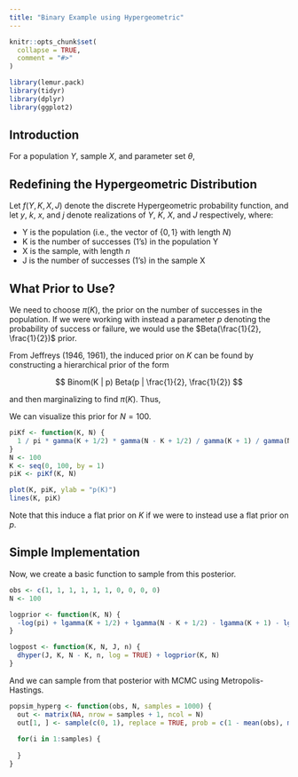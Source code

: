 ```yaml
---
title: "Binary Example using Hypergeometric"
---
```


```r
knitr::opts_chunk$set(
  collapse = TRUE,
  comment = "#>"
)
```

```r
library(lemur.pack)
library(tidyr)
library(dplyr)
library(ggplot2)
```

## Introduction

For a population $Y$, sample $X$, and parameter set $\theta$,

\begin{align*}
  f(\theta, Y = y| X = x) &= \frac{ f(X = x | \theta, Y = y) f(\theta, Y = y) }{ f(X = x) } \\
                          &\propto f(X = x | \theta) f(Y = y | \theta) f(\theta) \\
                          &\propto \pi(\theta | X = x) f(Y = y | \theta)
\end{align*}

## Redefining the Hypergeometric Distribution

Let $f(Y, K, X, J)$ denote the discrete Hypergeometric probability function, and let $y$, $k$, $x$, and $j$ denote realizations of $Y$, $K$, $X$, and $J$ respectively, where:

  * Y is the population (i.e., the vector of $\{0, 1\}$ with length $N$)
  * K is the number of successes (1's) in the population Y
  * X is the sample, with length $n$
  * J is the number of successes (1's) in the sample X

\begin{align*}
  f(Y = y, K = k | X = x, J = j) &= \frac{ f(X = x, J = j | Y = y, K = k) f(Y = y, K = k) }{ f(X = x, J = j) } \\
                                 &\propto f(X = x, J = j | K = k) f(Y = y | K = k) f(K = k) \\
                                 &\propto \pi(K | X = x, J = j) f(Y = y | K = k)
\end{align*}

## What Prior to Use?

We need to choose $\pi(K)$, the prior on the number of successes in the population. If we were working with instead a parameter $p$ denoting the probability of success or failure, we would use the $Beta(\frac{1}{2}, \frac{1}{2})$ prior.

From Jeffreys (1946, 1961), the induced prior on $K$ can be found by constructing a hierarchical prior of the form

$$ Binom(K | p) Beta(p | \frac{1}{2}, \frac{1}{2}) $$

and then marginalizing to find $\pi(K)$. Thus, 

\begin{align*}
\pi(K) &= \int_{0}^{1} {N \choose K} p^K (1-p)^{N-K} \frac{1}{\pi} p^{-\frac{1}{2}} (1-p)^{-\frac{1}{2}} \\
       &= \frac{1}{\pi} \frac{ \Gamma(K + \frac{1}{2}) \Gamma(N - K + \frac{1}{2}) }
          { \Gamma(K + 1) \Gamma(N - K + 1) }
\end{align*}

We can visualize this prior for $N = 100$.

```r
piKf <- function(K, N) {
  1 / pi * gamma(K + 1/2) * gamma(N - K + 1/2) / gamma(K + 1) / gamma(N - K + 1)
}
N <- 100
K <- seq(0, 100, by = 1)
piK <- piKf(K, N)

plot(K, piK, ylab = "p(K)")
lines(K, piK)
```

Note that this induce a flat prior on $K$ if we were to instead use a flat prior on $p$.

## Simple Implementation

Now, we create a basic function to sample from this posterior.

```r
obs <- c(1, 1, 1, 1, 1, 1, 0, 0, 0, 0)
N <- 100
```

```r
logprior <- function(K, N) {
  -log(pi) + lgamma(K + 1/2) + lgamma(N - K + 1/2) - lgamma(K + 1) - lgamma(N - K + 1)
}

logpost <- function(K, N, J, n) {
  dhyper(J, K, N - K, n, log = TRUE) + logprior(K, N)
}
```

And we can sample from that posterior with MCMC using Metropolis-Hastings.

```r
popsim_hyperg <- function(obs, N, samples = 1000) {
  out <- matrix(NA, nrow = samples + 1, ncol = N)
  out[1, ] <- sample(c(0, 1), replace = TRUE, prob = c(1 - mean(obs), mean(obs)))
  
  for(i in 1:samples) {
    
  }
}
```


